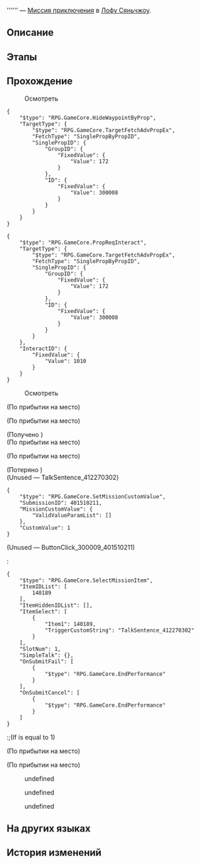 {{Дополнить|Диалоги.}}
{{Миссия Инфобокс
|id              = 4015102
|Название        = 
|Изображение     = Миссия Освоения .png
|Тип             = Миссия приключения
|События         = 
|Глава           = 
|Условия         = Завершите миссию {{cx}}<!--Hidden Mission ID 4015103--> и дождитесь ежедневного [[Обновление сервера|обновления сервера]]
|Персонажи       = Первопроходец; Спешащий мужчина; Тот самый учитель
|СтартЛокация    = [[Лофу Сяньчжоу]] — [[Облачная переправа]]
|Локации         = Облачная переправа
|Предыдущая      = 
|Следующая       = 
|Награды         = 
}}
'''''' — [[Миссия приключения]] в [[Лофу Сяньчжоу]].

==Описание==
{{Описание|<!--официальное описание из Перекрёстка судеб-->}}

==Этапы==


==Прохождение==
{{Дополнить}}


:{{Диалог|Изучение}} Осмотреть
<pre>{
	"$type": "RPG.GameCore.HideWaypointByProp",
	"TargetType": {
		"$type": "RPG.GameCore.TargetFetchAdvPropEx",
		"FetchType": "SinglePropByPropID",
		"SinglePropID": {
			"GroupID": {
				"FixedValue": {
					"Value": 172
				}
			},
			"ID": {
				"FixedValue": {
					"Value": 300008
				}
			}
		}
	}
}</pre>
<!--Unknown TalkSentence: 401510145-->
<!--Unknown TalkSentence: 401510146-->
<pre>{
	"$type": "RPG.GameCore.PropReqInteract",
	"TargetType": {
		"$type": "RPG.GameCore.TargetFetchAdvPropEx",
		"FetchType": "SinglePropByPropID",
		"SinglePropID": {
			"GroupID": {
				"FixedValue": {
					"Value": 172
				}
			},
			"ID": {
				"FixedValue": {
					"Value": 300008
				}
			}
		}
	},
	"InteractID": {
		"FixedValue": {
			"Value": 1010
		}
	}
}</pre>


:{{Диалог|Изучение}} Осмотреть
<!--Unknown TalkSentence: 401510145-->
<!--Unknown TalkSentence: 401510146-->
;(По прибытии на место)

;(По прибытии на место)
<!--Unknown TalkSentence: 412270191-->

;(Получено {{Item|Одежда того самого учителя|20|x=1|text=Одежда того самого учителя}})
;(По прибытии на место)

;(По прибытии на место)
<!--Unknown TalkSentence: 412270291-->
:<!--5-second delay-->

;(Потеряно {{Item|Одежда того самого учителя|20|x=1|text=Одежда того самого учителя}})
;(Unused &mdash; TalkSentence_412270302)
<pre>{
	"$type": "RPG.GameCore.SetMissionCustomValue",
	"SubmissionID": 401510211,
	"MissionCustomValue": {
		"ValidValueParamList": []
	},
	"CustomValue": 1
}</pre>

;(Unused &mdash; ButtonClick_300009_401510211)
<!--Unknown TalkSentence: 412270301-->
:<pre>{
	"$type": "RPG.GameCore.SelectMissionItem",
	"ItemIDList": [
		140189
	],
	"ItemHiddenIDList": [],
	"ItemSelect": [
		{
			"Item1": 140189,
			"TriggerCustomString": "TalkSentence_412270302"
		}
	],
	"SlotNum": 1,
	"SimpleTalk": {},
	"OnSubmitFail": [
		{
			"$type": "RPG.GameCore.EndPerformance"
		}
	],
	"OnSubmitCancel": [
		{
			"$type": "RPG.GameCore.EndPerformance"
		}
	]
}</pre>
:;(If {{F|MissionCV-4015102-undefined}} is equal to 1)
;(По прибытии на место)

;(По прибытии на место)
:<!--0.5-second delay-->
<!--Unknown TalkSentence: 412270302-->
:{{Диалог|Стрелка}} undefined
:{{Диалог|Стрелка}} undefined
:{{Диалог|Стрелка}} undefined
{{Диалог Конец}}

==На других языках==
{{На других языках
|en   = 
|zhs  = 
|zht  = 
|ja   = 
|ko   = 
|es   = 
|fr   = 
|ru   = 
|th   = 
|vi   = 
|de   = 
|id   = 
|pt   = 
}}

==История изменений==
{{История изменений|2.7}}
